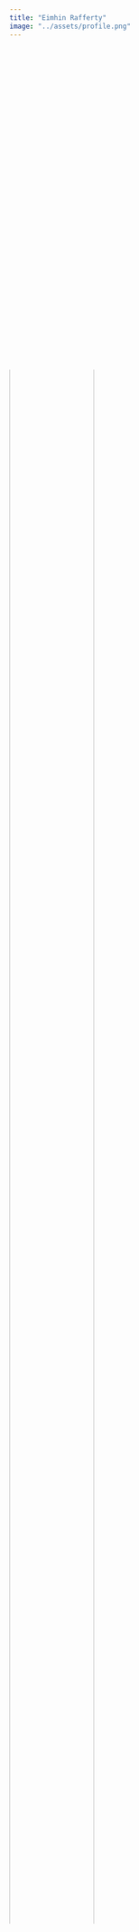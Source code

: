 ```yaml
---
title: "Eimhin Rafferty"
image: "../assets/profile.png"
--- 
```

<div style="width: 150px; clip-path: circle(50%)">
  <img src="assets/profile1.png" alt="Circular Image" style="width: 100%; height: auto;">
</div>

👋 Hello

I'm Eimhin Rafferty

With over 4 years of direct experience in product management, I have delivered genre-defining products and ambitious programmes at the intersection of technology and the built environment. This builds on a foundation of 10 years of experience in delivering a broad portfolio of design and construction projects globally.

My architectural background equips me with meticulous attention to detail, strong problem-solving skills, and the ability to communicate complex ideas clearly and concisely to both technical and non-technical audiences. I excel in cross-functional teams, am passionate about user-centric design, and possess a wide-angle lens for identifying and addressing complex challenges.

With patience and empathy, I foster strong relationships, build consensus, and drive projects to successful completion.

## About Me
- 🏃 I love to Cycle & Run ↗️ Follow me on ⏱️ [Strava](https://www.strava.com/athletes/eimhin_rafferty)  
- 🚸 Most of my time is spend being a dad though!
- 🇮🇪 I'm from ireland
- 🇬🇧 I've Lived and worked for many years in the UK
- 🇮🇹 Now I live in Italy with my family
- 🔉 Eimhin is a difficult irish name, it is prounced like 'Kevin' if you ignore the K 

## Contact

you can drop me an email any time, whatsapp, signal or telegram too.
or find me anywhere below:

💻 [Github](https://www.github.com/eimhinr)

📋 [LinkedIn](https://www.linkedin.com/in/eimhin-rafferty)
